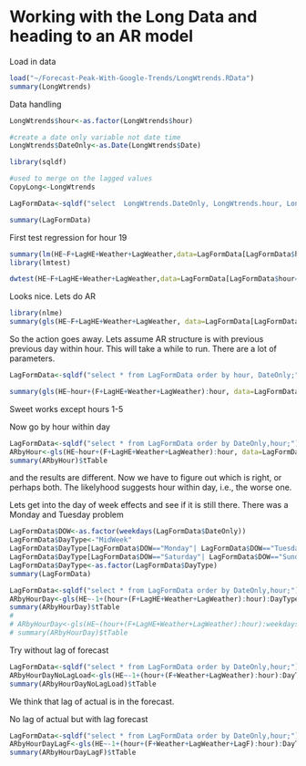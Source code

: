 Working with the Long Data and heading to an AR model
========================================================

Load in data
```r
load("~/Forecast-Peak-With-Google-Trends/LongWtrends.RData")
summary(LongWtrends)
```

Data handling
```r
LongWtrends$hour<-as.factor(LongWtrends$hour)

#create a date only variable not date time
LongWtrends$DateOnly<-as.Date(LongWtrends$Date)

library(sqldf)

#used to merge on the lagged values
CopyLong<-LongWtrends

LagFormData<-sqldf("select  LongWtrends.DateOnly, LongWtrends.hour, LongWtrends.F, LongWtrends.HE, CopyLong.F as LagF, CopyLong.HE as LagHE, LongWtrends.Weather, CopyLong.Weather as LagWeather  from LongWtrends,CopyLong where LongWtrends.DateOnly=(CopyLong.DateOnly+7) and LongWtrends.hour=CopyLong.hour;   ")

summary(LagFormData)

```

First test regression for hour 19

```r
summary(lm(HE~F+LagHE+Weather+LagWeather,data=LagFormData[LagFormData$hour=='19',]   ))
library(lmtest)

dwtest(HE~F+LagHE+Weather+LagWeather,data=LagFormData[LagFormData$hour=='19',])

```

Looks nice.  Lets do AR
```r
library(nlme)
summary(gls(HE~F+LagHE+Weather+LagWeather, data=LagFormData[LagFormData$hour=='19',],corAR1(form=~1),na.action=na.omit))
```

So the action goes away.  Lets assume AR structure is with previous previous day within hour.  This will take a while to run.  There are a lot of parameters.


```r
LagFormData<-sqldf("select * from LagFormData order by hour, DateOnly;")

summary(gls(HE~hour+(F+LagHE+Weather+LagWeather):hour, data=LagFormData,corAR1(form=~1),na.action=na.omit))$tTable
```
Sweet works except hours 1-5

Now go by hour within day

```r
LagFormData<-sqldf("select * from LagFormData order by DateOnly,hour;")
ARbyHour<-gls(HE~hour+(F+LagHE+Weather+LagWeather):hour, data=LagFormData,corAR1(form=~1),na.action=na.omit)
summary(ARbyHour)$tTable
```

and the results are different.  Now we have to figure out which is right, or perhaps both.  The likelyhood suggests hour within day, i.e., the worse one.

Lets get into the day of week effects and see if it is still there.  There was a Monday and Tuesday problem

```r
LagFormData$DOW<-as.factor(weekdays(LagFormData$DateOnly))
LagFormData$DayType<-"MidWeek"
LagFormData$DayType[LagFormData$DOW=="Monday"| LagFormData$DOW=="Tuesday"]<-"EarlyWeek"
LagFormData$DayType[LagFormData$DOW=="Saturday"| LagFormData$DOW=="Sunday"]<-"Weekend"
LagFormData$DayType<-as.factor(LagFormData$DayType)
summary(LagFormData)

LagFormData<-sqldf("select * from LagFormData order by DateOnly,hour;")
ARbyHourDay<-gls(HE~-1+(hour+(F+LagHE+Weather+LagWeather):hour):DayType, data=LagFormData,corAR1(form=~1),na.action=na.omit)
summary(ARbyHourDay)$tTable
# 
# ARbyHourDay<-gls(HE~(hour+(F+LagHE+Weather+LagWeather):hour):weekdays(DateOnly), data=LagFormData,corAR1(form=~1),na.action=na.omit)
# summary(ARbyHourDay)$tTable
```

Try without lag of forecast

```r

LagFormData<-sqldf("select * from LagFormData order by DateOnly,hour;")
ARbyHourDayNoLagLoad<-gls(HE~-1+(hour+(F+Weather+LagWeather):hour):DayType, data=LagFormData,corAR1(form=~1),na.action=na.omit)
summary(ARbyHourDayNoLagLoad)$tTable

```

We think that lag of actual is in the forecast.

No lag of actual but with lag forecast

```r

LagFormData<-sqldf("select * from LagFormData order by DateOnly,hour;")
ARbyHourDayLagF<-gls(HE~-1+(hour+(F+Weather+LagWeather+LagF):hour):DayType, data=LagFormData,corAR1(form=~1),na.action=na.omit)
summary(ARbyHourDayLagF)$tTable

```





